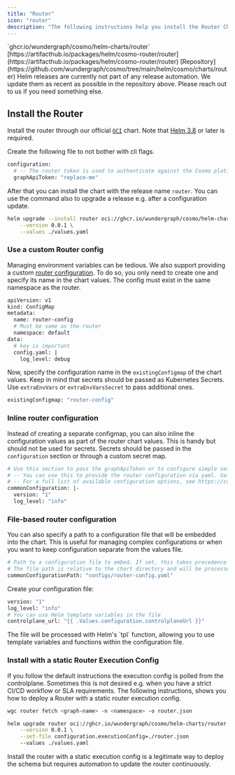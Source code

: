```yaml
---
title: "Router"
icon: "router"
description: "The following instructions help you install the Router Chart on Kubernetes."
---
```


<Card title="Chart Repository" icon="share-nodes" horizontal href="https://ghcr.io/wundergraph/cosmo/helm-charts/router">
 `ghcr.io/wundergraph/cosmo/helm-charts/router`
</Card>

<Card title="ArtifactHub" icon="link" horizontal href="https://artifacthub.io/packages/helm/cosmo-router/router">
[https://artifacthub.io/packages/helm/cosmo-router/router](https://artifacthub.io/packages/helm/cosmo-router/router)
</Card>

<Card title="Source" icon="github" horizontal href="https://github.com/wundergraph/cosmo/tree/main/helm/cosmo/charts/router">
[Repository](https://github.com/wundergraph/cosmo/tree/main/helm/cosmo/charts/router)
</Card>

<Info>
  Helm releases are currently not part of any release automation. We update them as recent as possible in the repository above. Please reach out to us if you need something else.
</Info>

## Install the Router

Install the router through our official [`OCI`](https://helm.sh/docs/topics/registries/) chart. Note that [Helm 3.8](https://helm.sh/docs/topics/registries/) or later is required.

Create the following file to not bother with cli flags.

```bash values.yaml
configuration:
  # -- The router token is used to authenticate against the Cosmo platform (required)
  graphApiToken: "replace-me"
```

After that you can install the chart with the release name `router`. You can use the command also to upgrade a release e.g. after a configuration update.

```bash
helm upgrade --install router oci://ghcr.io/wundergraph/cosmo/helm-charts/router \
    --version 0.0.1 \
    --values ./values.yaml
```

### Use a custom Router config

Managing environment variables can be tedious. We also support providing a custom [router configuration](/router/configuration#config-file). To do so, you only need to create one and specify its name in the chart values. The config must exist in the same namespace as the router.

```bash router-config.yaml
apiVersion: v1
kind: ConfigMap
metadata:
  name: router-config
  # Must be same as the router
  namespace: default
data:
  # key is important
  config.yaml: |
    log_level: debug
```

Now, specify the configuration name in the `existingConfigmap` of the chart values. Keep in mind that secrets should be passed as Kubernetes Secrets. Use `extraEnvVars` or `extraEnvVarsSecret` to pass additional ones.

```bash values.yaml
existingConfigmap: "router-config"
```

### Inline router configuration

Instead of creating a separate configmap, you can also inline the configuration values as part of the router chart values. This is handy but should not be used for secrets. Secrets should be passed in the `configuration` section or through a custom secret map.

```bash values.yaml
# Use this section to pass the graphApiToken or to configure simple settings.
# -- You can use this to provide the router configuration via yaml. Values here have precedence over the configurations section.
# -- For a full list of available configuration options, see https://cosmo-docs.wundergraph.com/router/configuration
commonConfiguration: |-
  version: "1"
  log_level: "info"
```

### File-based router configuration

You can also specify a path to a configuration file that will be embedded into the chart. This is useful for managing complex configurations or when you want to keep configuration separate from the values file.

```bash values.yaml
# Path to a configuration file to embed. If set, this takes precedence over commonConfiguration.
# The file path is relative to the chart directory and will be processed with the helm `tpl` function.
commonConfigurationPath: "configs/router-config.yaml"
```

Create your configuration file:

```bash configs/router-config.yaml
version: "1"
log_level: "info"
# You can use Helm template variables in the file
controlplane_url: "{{ .Values.configuration.controlplaneUrl }}"
```

<Info>
The file will be processed with Helm's `tpl` function, allowing you to use template variables and functions within the configuration file.
</Info>

### Install with a static Router Execution Config

If you follow the default instructions the execution config is polled from the controlplane. Sometimes this is not desired e.g. when you have a strict CI/CD workflow or SLA requirements. The following instructions, shows you how to deploy a Router with a static router execution config.

<Steps>
  <Step title="Download the latest valid execution config">

```bash
wgc router fetch <graph-name> -n <namespace> -o router.json
```
</Step>

<Step title="Set the file content on the helm value">

```bash
helm upgrade router oci://ghcr.io/wundergraph/cosmo/helm-charts/router \
    --version 0.0.1 \
    --set-file configuration.executionConfig=./router.json
    --values ./values.yaml
```

<Info>
  Install the router with a static execution config is a legitimate way to deploy the schema but requires automation to update the router continuously.

</Info>
</Step>
</Steps>
